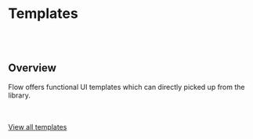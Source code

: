 # Templates

<br />

<br />

## Overview

<f-divider />

Flow offers functional UI templates which can directly picked up from the library.

<br />

<br />

<a href="https://flow.ollion.com/templates/index.html" target="blank">
	View all templates
</a>
